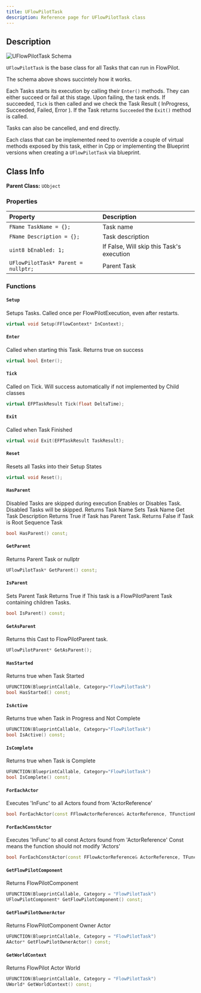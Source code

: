 ```yaml
---
title: UFlowPilotTask
description: Reference page for UFlowPilotTask class
---
```




<Ref c="UFlowPilotTask" p="UObject" />

## Description

<Image src={schema} alt="UFlowPilotTask Schema" />

`UFlowPilotTask` is the base class for all Tasks that can run in FlowPilot.

The schema above shows succintely how it works.

Each Tasks starts its execution by calling their `Enter()` methods. They can either succeed or fail at this stage.
Upon failing, the task ends. If succeeded, `Tick` is then called and we check the Task Result ( InProgress, Succeeded, Failed, Error ).
If the Task returns `Succeeded` the `Exit()` method is called.

Tasks can also be cancelled, and end directly.

Each class that can be implemented need to override a couple of virtual methods exposed by this task, either in Cpp or implementing the Blueprint versions when creating a `UFlowPilotTask` via blueprint.

## Class Info
__Parent Class:__ `UObject`

### Properties

| Property | Description |
| :--- | :--- |
| `FName TaskName = {};` | Task name |
| `FName Description = {};` | Task description |
| `uint8 bEnabled: 1;` | If False, Will skip this Task's execution |
| `UFlowPilotTask* Parent = nullptr;` | Parent Task |

### Functions

#### `Setup` 
Setups Tasks. Called once per FlowPilotExecution, even after restarts.
```cpp
virtual void Setup(FFlowContext* InContext);
```

#### `Enter` 
Called when starting this Task. Returns true on success
```cpp
virtual bool Enter();
```

#### `Tick` 
Called on Tick. Will success automatically if not implemented by Child classes
```cpp
virtual EFPTaskResult Tick(float DeltaTime);
```

#### `Exit` 
Called when Task Finished
```cpp
virtual void Exit(EFPTaskResult TaskResult);
```

#### `Reset` 
Resets all Tasks into their Setup States
```cpp
virtual void Reset();
```

#### `HasParent` 
Disabled Tasks are skipped during execution
Enables or Disables Task. Disabled Tasks will be skipped.
Returns Task Name
Sets Task Name
Get Task Description
Returns True if Task has Parent Task.
Returns False if Task is Root Sequence Task
```cpp
bool HasParent() const;
```

#### `GetParent` 
Returns Parent Task or nullptr
```cpp
UFlowPilotTask* GetParent() const;
```

#### `IsParent` 
Sets Parent Task
Returns True if This task is a FlowPilotParent Task containing children Tasks.
```cpp
bool IsParent() const;
```

#### `GetAsParent` 
Returns this Cast to FlowPilotParent task.
```cpp
UFlowPilotParent* GetAsParent();
```

#### `HasStarted` 
Returns true when Task Started
```cpp
UFUNCTION(BlueprintCallable, Category="FlowPilotTask")
bool HasStarted() const;
```

#### `IsActive` 
Returns true when Task in Progress and Not Complete
```cpp
UFUNCTION(BlueprintCallable, Category="FlowPilotTask")
bool IsActive() const;
```

#### `IsComplete` 
Returns true when Task is Complete
```cpp
UFUNCTION(BlueprintCallable, Category="FlowPilotTask")
bool IsComplete() const;
```

#### `ForEachActor` 
Executes 'InFunc' to all Actors found from 'ActorReference'
```cpp
bool ForEachActor(const FFlowActorReference& ActorReference, TFunctionRef<bool(AActor* const /*Actor*/)> InFunc) const;
```

#### `ForEachConstActor` 
Executes 'InFunc' to all const Actors found from 'ActorReference'
Const means the function should not modify 'Actors'
```cpp
bool ForEachConstActor(const FFlowActorReference& ActorReference, TFunctionRef<bool(const AActor* const /*Actor*/)> InFunc) const;
```

#### `GetFlowPilotComponent` 
Returns FlowPilotComponent
```cpp
UFUNCTION(BlueprintCallable, Category = "FlowPilotTask")
UFlowPilotComponent* GetFlowPilotComponent() const;
```

#### `GetFlowPilotOwnerActor` 
Returns FlowPilotComponent Owner Actor
```cpp
UFUNCTION(BlueprintCallable, Category = "FlowPilotTask")
AActor* GetFlowPilotOwnerActor() const;
```

#### `GetWorldContext` 
Returns FlowPilot Actor World
```cpp
UFUNCTION(BlueprintCallable, Category = "FlowPilotTask")
UWorld* GetWorldContext() const;
```

